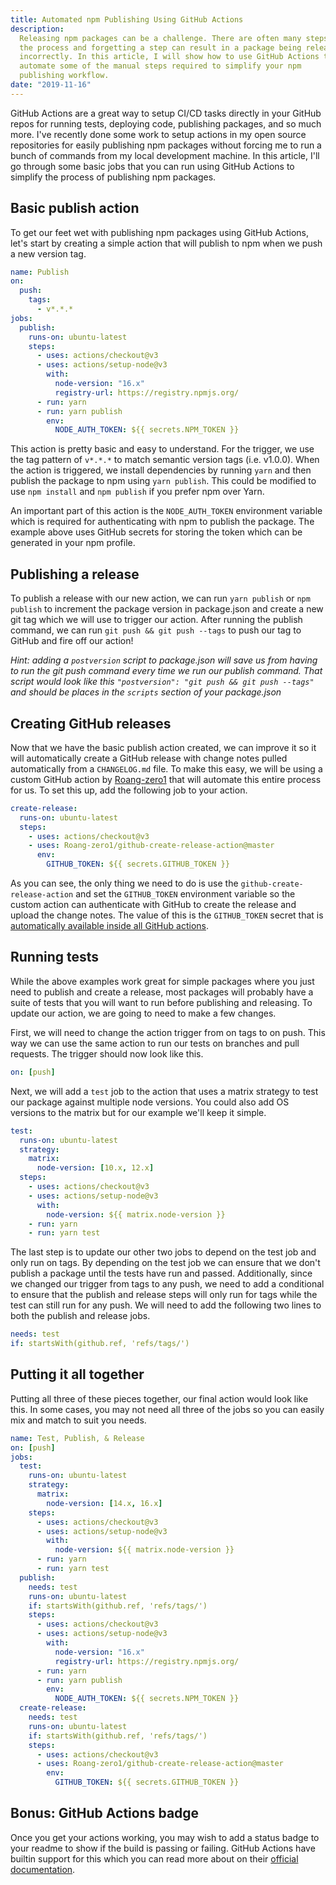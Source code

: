 ```yaml
---
title: Automated npm Publishing Using GitHub Actions
description:
  Releasing npm packages can be a challenge. There are often many steps in
  the process and forgetting a step can result in a package being released
  incorrectly. In this article, I will show how to use GitHub Actions to
  automate some of the manual steps required to simplify your npm
  publishing workflow.
date: "2019-11-16"
---
```


GitHub Actions are a great way to setup CI/CD tasks directly in your GitHub
repos for running tests, deploying code, publishing packages, and so much
more. I've recently done some work to setup actions in my open source
repositories for easily publishing npm packages without forcing me to run a
bunch of commands from my local development machine. In this article, I'll
go through some basic jobs that you can run using GitHub Actions to
simplify the process of publishing npm packages.

## Basic publish action

To get our feet wet with publishing npm packages using GitHub Actions,
let's start by creating a simple action that will publish to npm when we
push a new version tag.

```yaml showLineNumbers .github/workflows/publish.yml
name: Publish
on:
  push:
    tags:
      - v*.*.*
jobs:
  publish:
    runs-on: ubuntu-latest
    steps:
      - uses: actions/checkout@v3
      - uses: actions/setup-node@v3
        with:
          node-version: "16.x"
          registry-url: https://registry.npmjs.org/
      - run: yarn
      - run: yarn publish
        env:
          NODE_AUTH_TOKEN: ${{ secrets.NPM_TOKEN }}
```

This action is pretty basic and easy to understand. For the trigger, we use
the tag pattern of `v*.*.*` to match semantic version tags (i.e. v1.0.0).
When the action is triggered, we install dependencies by running `yarn` and
then publish the package to npm using `yarn publish`. This could be
modified to use `npm install` and `npm publish` if you prefer npm over
Yarn.

An important part of this action is the `NODE_AUTH_TOKEN` environment
variable which is required for authenticating with npm to publish the
package. The example above uses GitHub secrets for storing the token which
can be generated in your npm profile.

## Publishing a release

To publish a release with our new action, we can run `yarn publish` or
`npm publish` to increment the package version in package.json and create a
new git tag which we will use to trigger our action. After running the
publish command, we can run `git push && git push --tags` to push our tag
to GitHub and fire off our action!

_Hint: adding a `postversion` script to package.json will save us from
having to run the git push command every time we run our publish command.
That script would look like this
`"postversion": "git push && git push --tags"` and should be places in the
`scripts` section of your package.json_

## Creating GitHub releases

Now that we have the basic publish action created, we can improve it so it
will automatically create a GitHub release with change notes pulled
automatically from a `CHANGELOG.md` file. To make this easy, we will be
using a custom GitHub action by
[Roang-zero1](https://github.com/Roang-zero1) that will automate this
entire process for us. To set this up, add the following job to your
action.

```yaml showLineNumbers .github/workflows/publish.yml
create-release:
  runs-on: ubuntu-latest
  steps:
    - uses: actions/checkout@v3
    - uses: Roang-zero1/github-create-release-action@master
      env:
        GITHUB_TOKEN: ${{ secrets.GITHUB_TOKEN }}
```

As you can see, the only thing we need to do is use the
`github-create-release-action` and set the `GITHUB_TOKEN` environment
variable so the custom action can authenticate with GitHub to create the
release and upload the change notes. The value of this is the
`GITHUB_TOKEN` secret that is
[automatically available inside all GitHub actions](https://docs.github.com/en/actions/security-guides/automatic-token-authentication).

## Running tests

While the above examples work great for simple packages where you just need
to publish and create a release, most packages will probably have a suite
of tests that you will want to run before publishing and releasing. To
update our action, we are going to need to make a few changes.

First, we will need to change the action trigger from on tags to on push.
This way we can use the same action to run our tests on branches and pull
requests. The trigger should now look like this.

```yaml .github/workflows/publish.yml
on: [push]
```

Next, we will add a `test` job to the action that uses a matrix strategy to
test our package against multiple node versions. You could also add OS
versions to the matrix but for our example we'll keep it simple.

```yaml showLineNumbers .github/workflows/publish.yml
test:
  runs-on: ubuntu-latest
  strategy:
    matrix:
      node-version: [10.x, 12.x]
  steps:
    - uses: actions/checkout@v3
    - uses: actions/setup-node@v3
      with:
        node-version: ${{ matrix.node-version }}
    - run: yarn
    - run: yarn test
```

The last step is to update our other two jobs to depend on the test job and
only run on tags. By depending on the test job we can ensure that we don't
publish a package until the tests have run and passed. Additionally, since
we changed our trigger from tags to any push, we need to add a conditional
to ensure that the publish and release steps will only run for tags while
the test can still run for any push. We will need to add the following two
lines to both the publish and release jobs.

```yaml showLineNumbers .github/workflows/publish.yml
needs: test
if: startsWith(github.ref, 'refs/tags/')
```

## Putting it all together

Putting all three of these pieces together, our final action would look
like this. In some cases, you may not need all three of the jobs so you can
easily mix and match to suit you needs.

```yaml showLineNumbers .github/workflows/publish.yml
name: Test, Publish, & Release
on: [push]
jobs:
  test:
    runs-on: ubuntu-latest
    strategy:
      matrix:
        node-version: [14.x, 16.x]
    steps:
      - uses: actions/checkout@v3
      - uses: actions/setup-node@v3
        with:
          node-version: ${{ matrix.node-version }}
      - run: yarn
      - run: yarn test
  publish:
    needs: test
    runs-on: ubuntu-latest
    if: startsWith(github.ref, 'refs/tags/')
    steps:
      - uses: actions/checkout@v3
      - uses: actions/setup-node@v3
        with:
          node-version: "16.x"
          registry-url: https://registry.npmjs.org/
      - run: yarn
      - run: yarn publish
        env:
          NODE_AUTH_TOKEN: ${{ secrets.NPM_TOKEN }}
  create-release:
    needs: test
    runs-on: ubuntu-latest
    if: startsWith(github.ref, 'refs/tags/')
    steps:
      - uses: actions/checkout@v3
      - uses: Roang-zero1/github-create-release-action@master
        env:
          GITHUB_TOKEN: ${{ secrets.GITHUB_TOKEN }}
```

## Bonus: GitHub Actions badge

Once you get your actions working, you may wish to add a status badge to
your readme to show if the build is passing or failing. GitHub Actions have
builtin support for this which you can read more about on their
[official documentation](https://docs.github.com/en/actions/learn-github-actions#adding-a-workflow-status-badge-to-your-repository).
